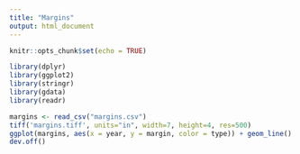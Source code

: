 ```yaml
---
title: "Margins"
output: html_document
---
```


```r
knitr::opts_chunk$set(echo = TRUE)

library(dplyr)
library(ggplot2)
library(stringr)
library(gdata)
library(readr)
```


```r
margins <- read_csv("margins.csv")
tiff('margins.tiff', units="in", width=7, height=4, res=500)
ggplot(margins, aes(x = year, y = margin, color = type)) + geom_line() + scale_x_continuous(breaks = round(seq(1990, 2016, by = 2),1)) + labs(title = "Sam Johnson (TX-03) Margins of Victory", x = "Election Year", y = "Margin")+theme(legend.title=element_blank())
dev.off()
```
